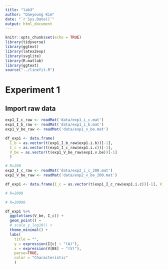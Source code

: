 ```yaml
---
title: "lab3"
author: "Daeyoung Kim"
date: "`r Sys.Date()`"
output: html_document
---
```


```r
knitr::opts_chunk$set(echo = TRUE)
library(tidyverse)
library(ggtext)
library(latex2exp)
library(svglite)
library(R.matlab)
library(ggtext)
source("../linefit.R")
```
# Experiment 1

## Import raw data
```r
exp1_I_c_raw <- readMat('data/exp1_i_c.mat')
exp1_I_b_raw <- readMat('data/exp1_i_b.mat')
exp1_V_be_raw <- readMat('data/exp1_v_be.mat')

df_exp1 <- data.frame(
  I_b = as.vector(t(exp1_I_b_raw$exp1.i.b))[-1],
  I_c = as.vector(t(exp1_I_c_raw$exp1.i.c))[-1], 
  V_be = as.vector(t(exp1_V_be_raw$exp1.v.be))[-1]
  )
```

```r
# R=200
exp2_I_c_raw <- readMat('data/exp2_i_c_200.mat')
exp2_V_be_raw <- readMat('data/exp2_v_be_200.mat')

df_exp1 <- data.frame(I_c = as.vector(t(exp1_I_c_raw$exp1.i.c))[-1], V_be = as.vector(t(exp1_V_be_raw$exp1.v.be))[-1])

# R=2000

# R=20000
```

```r
df_exp1 %>% 
  ggplot(aes(V_be, I_c)) +
  geom_point() +
  # scale_y_log10() +
  theme_minimal() +
  labs(
    title = "", 
    y = expression(I[c] ~ "(A)"), 
    x = expression(V[BE] ~ "(V)"), 
    parse=TRUE,
    color = "Characteristic"
    )
  
```


